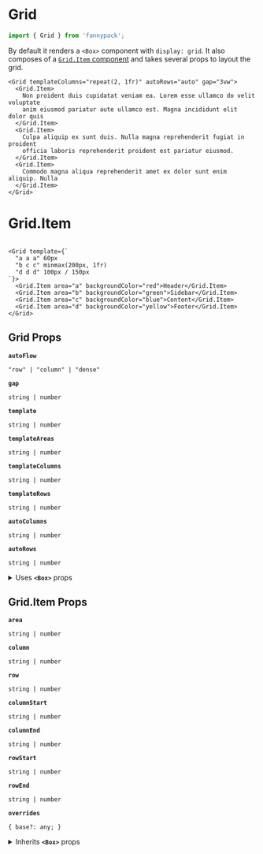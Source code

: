 
# Grid

```js
import { Grid } from 'fannypack';
```

By default it renders a `<Box>` component with `display: grid`. It also composes of a [`Grid.Item` component](#TODO) and takes several props to layout the grid.

```jsx-live
<Grid templateColumns="repeat(2, 1fr)" autoRows="auto" gap="3vw">
  <Grid.Item>
    Non proident duis cupidatat veniam ea. Lorem esse ullamco do velit voluptate
    anim eiusmod pariatur aute ullamco est. Magna incididunt elit dolor quis
  </Grid.Item>
  <Grid.Item>
    Culpa aliquip ex sunt duis. Nulla magna reprehenderit fugiat in proident
    officia laboris reprehenderit proident est pariatur eiusmod.
  </Grid.Item>
  <Grid.Item>
    Commodo magna aliqua reprehenderit amet ex dolor sunt enim aliquip. Nulla
  </Grid.Item>
</Grid>
```

# Grid.Item

```jsx-live

<Grid template={`
  "a a a" 60px
  "b c c" minmax(200px, 1fr)
  "d d d" 100px / 150px
`}>
  <Grid.Item area="a" backgroundColor="red">Header</Grid.Item>
  <Grid.Item area="b" backgroundColor="green">Sidebar</Grid.Item>
  <Grid.Item area="c" backgroundColor="blue">Content</Grid.Item>
  <Grid.Item area="d" backgroundColor="yellow">Footer</Grid.Item>
</Grid>
```

## Grid Props

<!-- Automatically generated -->

**`autoFlow`**

```
"row" | "column" | "dense"
```

**`gap`**

```
string | number
```

**`template`**

```
string | number
```

**`templateAreas`**

```
string | number
```

**`templateColumns`**

```
string | number
```

**`templateRows`**

```
string | number
```

**`autoColumns`**

```
string | number
```

**`autoRows`**

```
string | number
```

<details><summary>Uses <code><strong>&#60;Box&#62;</strong></code> props</summary>

**`use`**

```
string | ComponentClass<any, any> | FunctionComponent<any>
```

**`className`**

```
string
```

**`children`**

```
string | number | boolean | {} | ReactElement<any, string | ((props: any) => ReactElement<any, string | ... | (new (props: any) => Component<any, any, any>)>) | (new (props: any) => Component<any, any, any>)> | ReactNodeArray | ReactPortal | ((props: BoxProps) => ReactNode)
```

**`overrides`**

```
{ base?: any; }
```

**`showBreakpoint`**

```
string
```

**`hiddenBreakpoint`**

```
string
```

</details>

## Grid.Item Props

<!-- Automatically generated -->

**`area`**

```
string | number
```

**`column`**

```
string | number
```

**`row`**

```
string | number
```

**`columnStart`**

```
string | number
```

**`columnEnd`**

```
string | number
```

**`rowStart`**

```
string | number
```

**`rowEnd`**

```
string | number
```

**`overrides`**

```
{ base?: any; }
```

<details><summary>Inherits <code><strong>&#60;Box&#62;</strong></code> props</summary>

**`use`**

```
string | ComponentClass<any, any> | FunctionComponent<any>
```

**`className`**

```
string
```

**`children`**

```
string | number | boolean | {} | ReactElement<any, string | ((props: any) => ReactElement<any, string | ... | (new (props: any) => Component<any, any, any>)>) | (new (props: any) => Component<any, any, any>)> | ReactNodeArray | ReactPortal | ((props: BoxProps) => ReactNode)
```

**`showBreakpoint`**

```
string
```

**`hiddenBreakpoint`**

```
string
```

**`elementRef`**

```
((instance: any) => void) | RefObject<any>
```

</details>

